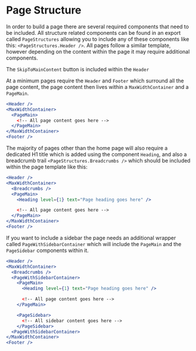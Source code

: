 
<Meta title="Documentation/Page Structure" />

# Page Structure

In order to build a page there are several required components that need to be included. All structure related components can be found in an export called `PageStructures` allowing you to include any of these components like this: `<PageStructures.Header />`. All pages follow a similar template, however depending on the content within the page it may require additional components.

The `SkipToMainContent` button is included within the `Header`

At a minimum pages require the `Header` and `Footer` which surround all the page content, the page content then lives within a `MaxWidthContainer` and a `PageMain`.

```jsx
<Header />
<MaxWidthContainer>
  <PageMain>
    <!-- All page content goes here -->
  </PageMain>
</MaxWidthContainer>
<Footer />
```

The majority of pages other than the home page will also require a dedicated H1 title which is added using the component `Heading`, and also a breadcrumb trail `<PageStructures.Breadcrumbs />` which should be included within the page template like this:

```jsx
<Header />
<MaxWidthContainer>
  <Breadcrumbs />
  <PageMain>
    <Heading level={1} text="Page heading goes here" />

    <!-- All page content goes here -->
  </PageMain>
</MaxWidthContainer>
<Footer />
```

If you want to include a sidebar the page needs an additional wrapper called `PageWithSidebarContainer` which will include the `PageMain` and the `PageSidebar` components within it.

```jsx
<Header />
<MaxWidthContainer>
  <Breadcrumbs />
  <PageWithSidebarContainer>
    <PageMain>
      <Heading level={1} text="Page heading goes here" />

      <!-- All page content goes here -->
    </PageMain>

    <PageSidebar>
      <!-- All sidebar content goes here -->
    </PageSidebar>
  <PageWithSidebarContainer>
</MaxWidthContainer>
<Footer />
```
